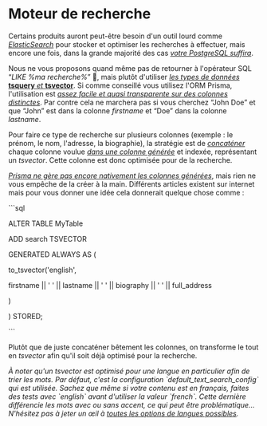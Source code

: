# Moteur de recherche

Certains produits auront peut-être besoin d'un outil lourd comme [_ElasticSearch_](https://www.elastic.co/) pour stocker et optimiser les recherches à effectuer, mais encore une fois, dans la grande majorité des cas [_votre PostgreSQL suffira_](https://www.postgresql.org/docs/current/textsearch.html).

Nous ne vous proposons quand même pas de retourner à l'opérateur SQL “_LIKE %ma recherche%_” ​​👵, mais plutôt d'utiliser [_les types de données_ **tsquery** _et_ **tsvector**](https://www.postgresql.org/docs/current/datatype-textsearch.html). Si comme conseillé vous utilisez l'ORM Prisma, l'utilisation est [_assez facile et quasi transparente sur des colonnes distinctes_](https://www.prisma.io/docs/concepts/components/prisma-client/full-text-search). Par contre cela ne marchera pas si vous cherchez “John Doe” et que “John” est dans la colonne _firstname_ et “Doe” dans la colonne _lastname_.

Pour faire ce type de recherche sur plusieurs colonnes (exemple : le prénom, le nom, l'adresse, la biographie), la stratégie est de [_concaténer_](https://fr.wiktionary.org/wiki/concat%C3%A9ner) chaque colonne voulue [_dans une colonne générée_](https://www.postgresql.org/docs/current/ddl-generated-columns.html) et indexée, représentant un _tsvector_. Cette colonne est donc optimisée pour de la recherche.

[_Prisma ne gère pas encore nativement les colonnes générées_](https://github.com/prisma/prisma/issues/6336), mais rien ne vous empêche de la créer à la main. Différents articles existent sur internet mais pour vous donner une idée cela donnerait quelque chose comme :

\`\`\`sql

ALTER TABLE MyTable

ADD search TSVECTOR

GENERATED ALWAYS AS (

to_tsvector('english',

firstname \|\| ' ' \|\| lastname \|\| ' ' \|\| biography \|\| ' ' \|\| full_address

)

) STORED;

\`\`\`

Plutôt que de juste concaténer bêtement les colonnes, on transforme le tout en _tsvector_ afin qu'il soit déjà optimisé pour la recherche.

_À noter qu'un tsvector est optimisé pour une langue en particulier afin de trier les mots. Par défaut, c'est la configuration \`default_text_search_config\` qui est utilisée. Sachez que même si votre contenu est en français, faites des tests avec \`english\` avant d'utiliser la valeur \`french\`. Cette dernière différencie les mots avec ou sans accent, ce qui peut être problématique… N'hésitez pas à jeter un œil à [toutes les options de langues possibles](https://www.postgresql.org/docs/current/textsearch-psql.html)._
